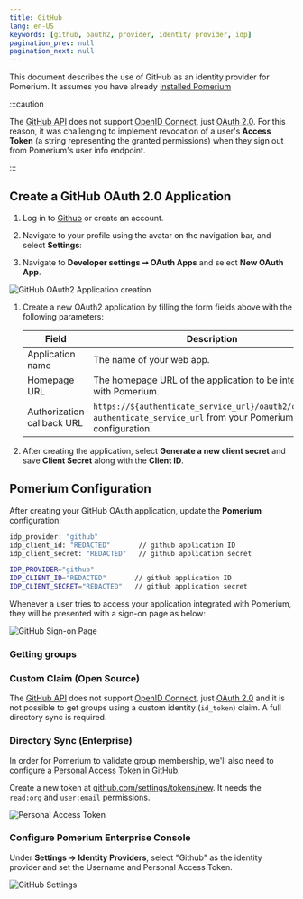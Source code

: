 ```yaml
---
title: GitHub
lang: en-US
keywords: [github, oauth2, provider, identity provider, idp]
pagination_prev: null
pagination_next: null
---
```



This document describes the use of GitHub as an identity provider for Pomerium. It assumes you have already [installed Pomerium](/docs/install/)

:::caution

The [GitHub API] does not support [OpenID Connect], just [OAuth 2.0]. For this reason, it was challenging to implement revocation of a user's **Access Token** (a string representing the granted permissions) when they sign out from Pomerium's user info endpoint.

:::

## Create a GitHub OAuth 2.0 Application

1. Log in to [Github](https://github.com/login) or create an account.

1. Navigate to your profile using the avatar on the navigation bar, and select **Settings**:

1. Navigate to **Developer settings ➞ OAuth Apps** and select **New OAuth App**.

![GitHub OAuth2 Application creation](./img/github/github-oauth-creation.png)

1. Create a new OAuth2 application by filling the form fields above with the following parameters:

   | Field | Description |
   | --- | --- |
   | Application name | The name of your web app. |
   | Homepage URL | The homepage URL of the application to be integrated with Pomerium. |
   | Authorization callback URL | `https://${authenticate_service_url}/oauth2/callback`, `authenticate_service_url` from your Pomerium configuration. |

1. After creating the application, select **Generate a new client secret** and save **Client Secret** along with the **Client ID**.

## Pomerium Configuration

After creating your GitHub OAuth application, update the **Pomerium** configuration:

<Tabs>
<TabItem value="config.yaml" label="config.yaml">

```bash
idp_provider: "github"
idp_client_id: "REDACTED"       // github application ID
idp_client_secret: "REDACTED"   // github application secret
```

</TabItem>
<TabItem value="Environment Variables" label="Environment Variables">

```bash
IDP_PROVIDER="github"
IDP_CLIENT_ID="REDACTED"       // github application ID
IDP_CLIENT_SECRET="REDACTED"   // github application secret
```

</TabItem>
</Tabs>

Whenever a user tries to access your application integrated with Pomerium, they will be presented with a sign-on page as below:

![GitHub Sign-on Page](./img/github/github-signon-page.png)

### Getting groups

<Tabs>
<TabItem value="Custom Claim (Open Source)" label="Custom Claim (Open Source)">

### Custom Claim (Open Source)

The [GitHub API] does not support [OpenID Connect], just [OAuth 2.0] and it is not possible to get groups using a custom identity (`id_token`) claim. A full directory sync is required.

</TabItem>
<TabItem value="Directory Sync (Enterprise)" label="Directory Sync (Enterprise)">

### Directory Sync (Enterprise)

In order for Pomerium to validate group membership, we'll also need to configure a [Personal Access Token](https://docs.github.com/en/authentication/keeping-your-account-and-data-secure/creating-a-personal-access-token) in GitHub.

Create a new token at [github.com/settings/tokens/new](https://github.com/settings/tokens/new). It needs the `read:org` and `user:email` permissions.

![Personal Access Token](./img/github/github-personal-access-token.png)

### Configure Pomerium Enterprise Console

Under **Settings → Identity Providers**, select "Github" as the identity provider and set the Username and Personal Access Token.

![GitHub Settings](./img/github/github-idp.png)

</TabItem>
</Tabs>

[github api]: https://developer.github.com/v3/#oauth2-token-sent-in-a-header
[openid connect]: https://en.wikipedia.org/wiki/OpenID_Connect
[oauth 2.0]: https://auth0.com/docs/protocols/oauth2
